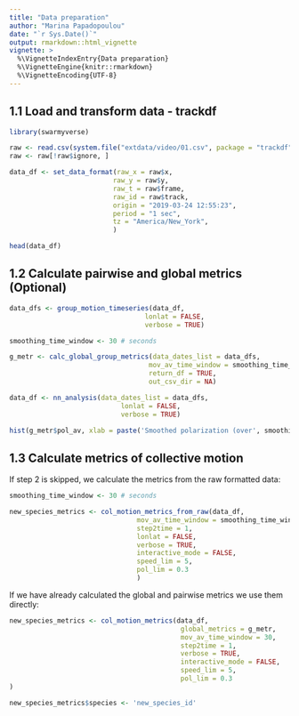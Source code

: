 ```yaml
---
title: "Data preparation"
author: "Marina Papadopoulou"
date: "`r Sys.Date()`"
output: rmarkdown::html_vignette
vignette: >
  %\VignetteIndexEntry{Data preparation}
  %\VignetteEngine{knitr::rmarkdown}
  %\VignetteEncoding{UTF-8}
---
```


## 1.1 Load and transform data - trackdf

```r
library(swarmyverse)

raw <- read.csv(system.file("extdata/video/01.csv", package = "trackdf"))
raw <- raw[!raw$ignore, ]

data_df <- set_data_format(raw_x = raw$x,
                          raw_y = raw$y,
                          raw_t = raw$frame,
                          raw_id = raw$track,
                          origin = "2019-03-24 12:55:23",
                          period = "1 sec",
                          tz = "America/New_York",
                          )

head(data_df)
```

## 1.2 Calculate pairwise and global metrics (Optional)


```r

data_dfs <- group_motion_timeseries(data_df, 
                                  lonlat = FALSE, 
                                  verbose = TRUE)

smoothing_time_window <- 30 # seconds

g_metr <- calc_global_group_metrics(data_dates_list = data_dfs,
                                   mov_av_time_window = smoothing_time_window, 
                                   return_df = TRUE,
                                   out_csv_dir = NA)

data_df <- nn_analysis(data_dates_list = data_dfs, 
                            lonlat = FALSE,
                            verbose = TRUE)

hist(g_metr$pol_av, xlab = paste('Smoothed polarization (over', smoothing_time_window, 'seconds)'), main = 'Polarization')

```

## 1.3 Calculate metrics of collective motion

If step 2 is skipped, we calculate the metrics from the raw formatted data:
```r

smoothing_time_window <- 30 # seconds

new_species_metrics <- col_motion_metrics_from_raw(data_df,
                                mov_av_time_window = smoothing_time_window,
                                step2time = 1,
                                lonlat = FALSE,
                                verbose = TRUE,
                                interactive_mode = FALSE,
                                speed_lim = 5,
                                pol_lim = 0.3
                                )

```
If we have already calculated the global and pairwise metrics we use them directly:

```r

new_species_metrics <- col_motion_metrics(data_df, 
                                           global_metrics = g_metr,
                                           mov_av_time_window = 30,
                                           step2time = 1,
                                           verbose = TRUE,
                                           interactive_mode = FALSE,
                                           speed_lim = 5,
                                           pol_lim = 0.3
)

new_species_metrics$species <- 'new_species_id'

```
